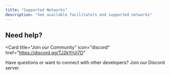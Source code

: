 ```yaml
---
title: "Supported Networks"
description: "See available facilitators and supported networks"
---
```




<SupportedNetworksTable />

## Need help?

<Card
  title="Join our Community"
  icon="discord"
  href="https://discord.gg/TJ2kYrUj7D"
>
  Have questions or want to connect with other developers? Join our Discord server.
</Card>